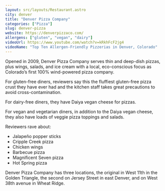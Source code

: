 ```yaml
---
layout: src/layouts/Restaurant.astro
city: denver
title: "Denver Pizza Company"
categories: ["Pizza"]
slug: denver-pizza
website: https://denverpizzaco.com/
allergens: ["gluten", "vegan", "dairy"]
videoUrl: https://www.youtube.com/watch?v=kRkhFcF2jg4
videoName: "Top Ten Allergen-Friendly Pizzerias in Denver, Colorado"
---
```


Opened in 2009, Denver Pizza Company serves thin and deep-dish pizzas, plus wings, salads, and ice cream with a local, eco-conscious focus as Colorado’s first 100% wind-powered pizza company.

For gluten-free diners, reviewers say this the fluffiest gluten-free pizza crust they have ever had and the kitchen staff takes great precautions to avoid cross-contamination. 

For dairy-free diners, they have Daiya vegan cheese for pizzas.

For vegan and vegetarian diners, in addition to the Daiya vegan cheese, they also have loads of veggie pizza toppings and salads.

Reviewers rave about:
* Jalapeño popper sticks
* Cripple Creek pizza
* Chicken wings
* Barbecue pizza
* Magnificent Seven pizza
* Hot Spring pizza

Denver Pizza Company has three locations, the original in West 11th in the Golden Triangle, the second on Jersey Street in east Denver, and on West 38th avenue in Wheat Ridge.
